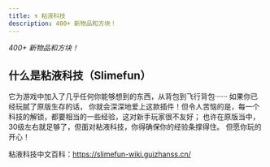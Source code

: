 ```yaml
---
title: ⚗️ 粘液科技
description: 400+ 新物品和方块！
---
```


*400+ 新物品和方块！*

## 什么是粘液科技（Slimefun）

它为游戏中加入了几乎任何你能够想到的东西，从背包到飞行背包······  如果你已经玩腻了原版生存的话， 你就会深深地爱上这款插件！但令人苦恼的是，每一个科技的解锁，都要相当的一些经验，这对新手玩家很不友好； 也许在原版当中，30级左右就足够了，但面对粘液科技，你得确保你的经验条撑得住。 但愿你玩的开心！

粘液科技中文百科：https://slimefun-wiki.guizhanss.cn/